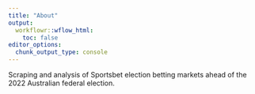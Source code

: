 ```yaml
---
title: "About"
output:
  workflowr::wflow_html:
    toc: false
editor_options:
  chunk_output_type: console
---
```


Scraping and analysis of Sportsbet election betting markets ahead of the 2022 Australian federal election.
